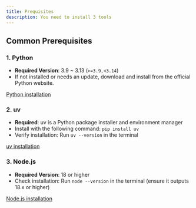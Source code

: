 ```yaml
---
title: Prequisites
description: You need to install 3 tools
---
```


## Common Prerequisites

### 1. Python

- **Required Version**: 3.9 ~ 3.13 (`>=3.9,<3.14`)
- If not installed or needs an update, download and install from the official Python website.

[Python installation](https://www.python.org/downloads/)

### 2. uv

- **Required**: uv is a Python package installer and environment manager
- Install with the following command: `pip install uv`
- Verify installation: Run `uv --version` in the terminal

[uv installation](https://docs.astral.sh/uv/getting-started/installation/)

### 3. Node.js

- **Required Version**: 18 or higher
- Check installation: Run `node --version` in the terminal (ensure it outputs 18.x or higher)

[Node.js installation](https://nodejs.org/en/download)